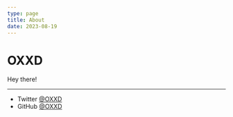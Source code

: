 ```yaml
---
type: page
title: About
date: 2023-08-19
---
```


# OXXD

Hey there!

---

- Twitter [@OXXD](https://twitter.com/OXXD)
- GitHub [@OXXD](https://github.com/oxxd)
